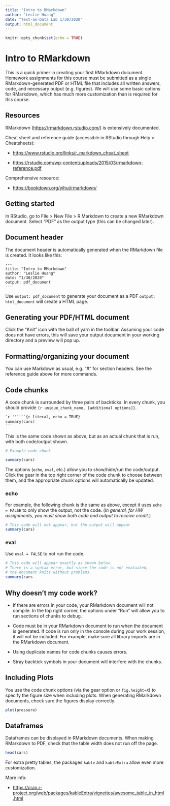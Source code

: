 ```yaml
---
title: "Intro to RMarkdown"
author: "Leslie Huang"
date: "Text-as-Data Lab 1/30/2020"
output: html_document
---
```


```r
knitr::opts_chunk$set(echo = TRUE)
```

# Intro to RMarkdown

This is a quick primer in creating your first RMarkdown document. Homework assignments for this course must be submitted as a single RMarkdown-generated PDF or HTML file that includes all written answers, code, and necessary output (e.g. figures). We will use some basic options for RMarkdown, which has much more customization than is required for this course.

## Resources

RMarkdown ([https://rmarkdown.rstudio.com/](https://rmarkdown.rstudio.com/)) is extensively documented.


Cheat sheet and reference guide (accessible in RStudio through Help > Cheatsheets): 

- [https://www.rstudio.org/links/r_markdown_cheat_sheet](https://www.rstudio.org/links/r_markdown_cheat_sheet)

- [https://rstudio.com/wp-content/uploads/2015/03/rmarkdown-reference.pdf](https://rstudio.com/wp-content/uploads/2015/03/rmarkdown-reference.pdf)

Comprehensive resource:

- [https://bookdown.org/yihui/rmarkdown/](https://bookdown.org/yihui/rmarkdown/)


## Getting started

In RStudio, go to File > New File > R Markdown to create a new RMarkdown document. Select "PDF" as the output type (this can be changed later).

## Document header

The document header is automatically generated when the RMarkdown file is created. It looks like this:

```
---
title: "Intro to RMarkdown"
author: "Leslie Huang"
date: "1/30/2020"
output: pdf_document
---
```

Use ``output: pdf_document`` to generate your document as a PDF ``output: html_document`` will create a HTML page.

## Generating your PDF/HTML document

Click the "Knit" icon with the ball of yarn in the toolbar. Assuming your code does not have errors, this will save your output document in your working directory and a preview will pop up.

## Formatting/organizing your document

You can use Markdown as usual, e.g. "#" for section headers. See the reference guide above for more commands.

## Code chunks

A code chunk is surrounded by three pairs of backticks. In every chunk, you should provide ``{r unique_chunk_name, [additional options]}``.

````markdown
`r ''````{r literal, echo = TRUE}
summary(cars)
```
````

This is the same code shown as above, but as an actual chunk that is run, with both code/output shown.

```r
# Example code chunk

summary(cars)
```

The options (`echo`, `eval`, etc.) allow you to show/hide/run the code/output. Click the gear in the top right corner of the code chunk to choose between them, and the appropriate chunk options will automatically be updated.

### echo

For example, the following chunk is the same as above, except it uses `echo = FALSE` to only show the output, not the code. (_In general, for HW assignments, you must show both code and output to receive credit._)

```r
# This code will not appear, but the output will appear
summary(cars)
```

### eval

Use `eval = FALSE` to not run the code.

```r
# This code will appear exactly as shown below. 
# There is a syntax error, but since the code is not evaluated, 
# the document knits without problems.
summary(cars
```

## Why doesn't my code work?

- If there are errors in your code, your RMarkdown document will not compile. In the top right corner, the options under "Run" will allow you to run sections of chunks to debug.

- Code must be in your RMarkdown document to run when the document is generated. If code is run only in the console during your work session, it will not be included. For example, make sure all library imports are in the RMarkdown document.

- Using duplicate names for code chunks causes errors.

- Stray backtick symbols in your document will interfere with the chunks.

## Including Plots

You use the code chunk options (via the gear option or `fig.height=X`) to specify the figure size when including plots. When generating RMarkdown documents, check sure the figures display correctly.

```r
plot(pressure)
```

## Dataframes

Dataframes can be displayed in RMarkdown documents. When making RMarkdown to PDF, check that the table width does not run off the page.

```r
head(cars)
```

For extra pretty tables, the packages ``kable`` and ``kableExtra`` allow even more customization.

More info: 

- [https://cran.r-project.org/web/packages/kableExtra/vignettes/awesome_table_in_html.html](https://cran.r-project.org/web/packages/kableExtra/vignettes/awesome_table_in_html.html)

